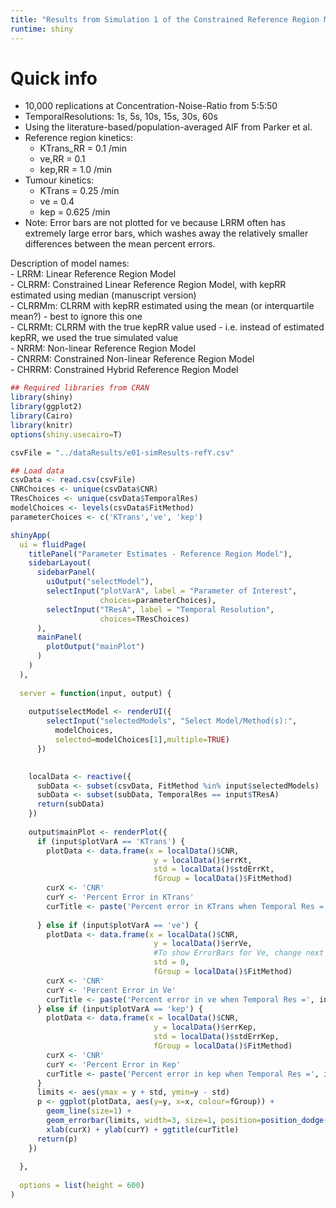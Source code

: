 ```yaml
---
title: "Results from Simulation 1 of the Constrained Reference Region Model"
runtime: shiny
---
```


# Quick info

- 10,000 replications at Concentration-Noise-Ratio from 5:5:50
- TemporalResolutions: 1s, 5s, 10s, 15s, 30s, 60s
- Using the literature-based/population-averaged AIF from Parker et al.
- Reference region kinetics:
    + KTrans_RR = 0.1 /min
    + ve,RR = 0.1
    + kep,RR = 1.0 /min
- Tumour kinetics:
    + KTrans = 0.25 /min
    + ve = 0.4
    + kep = 0.625 /min

- Note: Error bars are not plotted for ve because LRRM often has extremely large error bars, which washes away the relatively smaller differences between the mean percent errors.

Description of model names:  
- LRRM: Linear Reference Region Model  
- CLRRM: Constrained Linear Reference Region Model, with kepRR estimated using median (manuscript version)  
- CLRRMm: CLRRM with kepRR estimated using the mean (or interquartile mean?) - best to ignore this one  
- CLRRMt: CLRRM with the true kepRR value used - i.e. instead of estimated kepRR, we used the true simulated value  
- NRRM: Non-linear Reference Region Model  
- CNRRM: Constrained Non-linear Reference Region Model  
- CHRRM: Constrained Hybrid Reference Region Model  

```r
## Required libraries from CRAN
library(shiny)
library(ggplot2)
library(Cairo)
library(knitr)
options(shiny.usecairo=T)

csvFile = "../dataResults/e01-simResults-refY.csv"

## Load data
csvData <- read.csv(csvFile)
CNRChoices <- unique(csvData$CNR)
TResChoices <- unique(csvData$TemporalRes)
modelChoices <- levels(csvData$FitMethod)
parameterChoices <- c('KTrans','ve', 'kep')

shinyApp(
  ui = fluidPage(
    titlePanel("Parameter Estimates - Reference Region Model"),
    sidebarLayout(
      sidebarPanel(
        uiOutput("selectModel"),
        selectInput("plotVarA", label = "Parameter of Interest",
                    choices=parameterChoices),
        selectInput("TResA", label = "Temporal Resolution",
                    choices=TResChoices)
      ),
      mainPanel(
        plotOutput("mainPlot")
      )
    )
  ),
  
  server = function(input, output) {
    
    output$selectModel <- renderUI({
	    selectInput("selectedModels", "Select Model/Method(s):",
		  modelChoices,
		  selected=modelChoices[1],multiple=TRUE)
	  })

    
    localData <- reactive({
      subData <- subset(csvData, FitMethod %in% input$selectedModels)
      subData <- subset(subData, TemporalRes == input$TResA)
      return(subData)
    })
    
    output$mainPlot <- renderPlot({
      if (input$plotVarA == 'KTrans') {
        plotData <- data.frame(x = localData()$CNR,
                                y = localData()$errKt,
                                std = localData()$stdErrKt,
                                fGroup = localData()$FitMethod)
        curX <- 'CNR'
        curY <- 'Percent Error in KTrans'
        curTitle <- paste('Percent error in KTrans when Temporal Res =', input$TResA)
        
      } else if (input$plotVarA == 've') {
        plotData <- data.frame(x = localData()$CNR,
                                y = localData()$errVe,
                                #To show ErrorBars for Ve, change next line to: std = localData()$stdErrVe,
                                std = 0,
                                fGroup = localData()$FitMethod)
        curX <- 'CNR'
        curY <- 'Percent Error in Ve'
        curTitle <- paste('Percent error in ve when Temporal Res =', input$TResA)
      } else if (input$plotVarA == 'kep') {
        plotData <- data.frame(x = localData()$CNR,
                                y = localData()$errKep,
                                std = localData()$stdErrKep,
                                fGroup = localData()$FitMethod)
        curX <- 'CNR'
        curY <- 'Percent Error in Kep'
        curTitle <- paste('Percent error in kep when Temporal Res =', input$TResA)
      }
      limits <- aes(ymax = y + std, ymin=y - std)
      p <- ggplot(plotData, aes(y=y, x=x, colour=fGroup)) + 
        geom_line(size=1) + 
        geom_errorbar(limits, width=3, size=1, position=position_dodge(width = 0.4)) +
        xlab(curX) + ylab(curY) + ggtitle(curTitle)
      return(p)
    })
    
  },
  
  options = list(height = 600)
)
```
